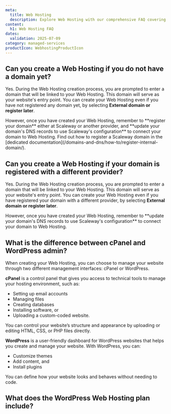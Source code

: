 ```yaml
---
meta:
  title: Web Hosting
  description: Explore Web Hosting with our comprehensive FAQ covering website management and hosting capabilities.
content:
  h1: Web Hosting FAQ
dates:
  validation: 2025-07-09
category: managed-services
productIcon: WebhostingProductIcon
---
```



## Can you create a Web Hosting if you do not have a domain yet?

Yes. During the Web Hosting creation process, you are prompted to enter a domain that will be linked to your Web Hosting. This domain will serve as your website's entry point.
You can create your Web Hosting even if you have not registered any domain yet, by selecting **External domain or register later**.

<Message type="important">
  However, once you have created your Web Hosting, remember to **register your domain** either at Scaleway or another provider, and **update your domain's DNS records to use Scaleway's configuration** to connect your domain to Web Hosting.
  Find out how to register a Scaleway domain in the [dedicated documentation](/domains-and-dns/how-to/register-internal-domain/).
</Message>


## Can you create a Web Hosting if your domain is registered with a different provider?

Yes. During the Web Hosting creation process, you are prompted to enter a domain that will be linked to your Web Hosting. This domain will serve as your website's entry point.
You can create your Web Hosting even if you have registered your domain with a different provider, by selecting **External domain or register later**.

<Message type="important">
  However, once you have created your Web Hosting, remember to **update your domain's DNS records to use Scaleway's configuration** to connect your domain to Web Hosting.
</Message>


## What is the difference between cPanel and WordPress admin?

When creating your Web Hosting, you can choose to manage your website through two different management interfaces: cPanel or WordPress.

**cPanel** is a control panel that gives you access to technical tools to manage your hosting environment, such as:
 - Setting up email accounts
 - Managing files
 - Creating databases
 - Installing software, or
 - Uploading a custom-coded website.

 You can control your website’s structure and appearance by uploading or editing HTML, CSS, or PHP files directly.

**WordPress** is a user-friendly dashboard for WordPress websites that helps you create and manage your website. With WordPress, you can:
 - Customize themes
 - Add content, and
 - Install plugins

 You can define how your website looks and behaves without needing to code.

## What does the WordPress Web Hosting plan include?

<WordpressWBHPlan />
